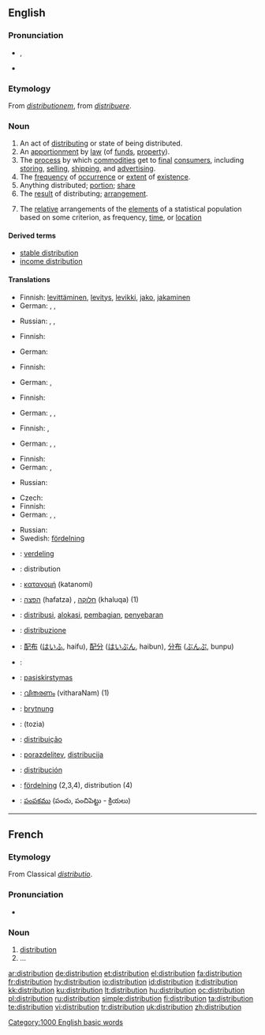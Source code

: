 {{wikipedia|dab=distribution}}
==English==

===Pronunciation===
* {{IPA|/ˌdɪstɹəˈbjuːʃən/}}, {{SAMPA|/%dIstr\@"bju:S@n/}}
* {{audio|en-us-distribution.ogg|Audio (US)}}

===Etymology===
From {{L.}} ''[[distributionem]]'', from ''[[distribuere]]''.

===Noun===
{{en-noun}}

# An act of [[distribute|distributing]] or state of being distributed.
# An [[apportionment]] by [[law]] (of [[funds]], [[property]]).
# The [[process]] by which [[commodities]] get to [[final]] [[consumer]]s, including [[storing]], [[selling]], [[shipping]], and [[advertising]].
# The [[frequency]] of [[occurrence]] or [[extent]] of [[existence]].
# Anything distributed; [[portion]]; [[share]]
# The [[result]] of distributing; [[arrangement]].
# {{statistics}} The [[relative]] arrangements of the [[elements]] of a statistical population based on some criterion, as frequency, [[time]], or [[location]]

====Derived terms====
{{rel-top|Derived terms}}
* [[stable distribution]]
* [[income distribution]]
<!-- TODO: A host of statistical probability distributions -->
{{rel-mid}}
{{rel-bottom}}

====Translations====
{{trans-top|act of distribution or being distributed}}
* Finnish: [[levittäminen]], [[levitys]], [[levikki]], [[jako]], [[jakaminen]]
* German: {{t-|de|Distribution|f}}, {{t+|de|Verbreitung|f}}, {{t+|de|Austeilung|f}}
{{trans-mid}}
* Russian: {{t+|ru|распространение|n|tr=rasprostranénije|sc=Cyrl}}, {{t|ru|раздача|f|tr=razdáča|sc=Cyrl}}, {{t|ru|распределение|n|tr=raspr'ed'el'énije|sc=Cyrl}}
{{trans-bottom}}

{{trans-top|apportionment by law of funds, property}}
* Finnish: {{t+|fi|jako}}
{{trans-mid}}
* German: {{t+|de|Aufteilung|f}}
{{trans-bottom}}

{{trans-top|process by which commodities get to final consumers}}
* Finnish: {{t-|fi|jakelu}}
{{trans-mid}}
* German: {{t-|de|Distribution|f}}, {{t+|de|Absatz|m}}
{{trans-bottom}}

{{trans-top|frequency of occurrence or extent of existence}}
* Finnish: {{t-|fi|jakauma}}
{{trans-mid}}
* German: {{t-|de|Distribution|f}}, {{t+|de|Verbreitung|f}}, {{t+|de|Aufteilung|f}}
{{trans-bottom}}

{{trans-top|anything distributed; portion; share}}
* Finnish: {{t+|fi|osa}},  {{t+|fi|osuus}}
{{trans-mid}}
* German: {{t+|de|Streuung|f}}, {{t+|de|Verbreitung|f}}, {{t+|de|Aufteilung|f}}
{{trans-bottom}}

{{trans-top|the result of distributing; arrangement}}
* Finnish: {{t-|fi|jakauma}}
* German: {{t-|de|Distribution|f}}, {{t+|de|Aufteilung|f}}
{{trans-mid}}
* Russian: {{t+|ru|распространение|n|tr=rasprostranénije|sc=Cyrl}}
{{trans-bottom}}

{{trans-top|distribution in statistics}}
* Czech: {{t-|cs|rozdělení|n}}
* Finnish: {{t-|fi|jakauma}}
* German: {{t-|de|Distribution|f}}, {{t+|de|Gliederung|f}}, {{t+|de|Aufteilung|f}}
{{trans-mid}}
* Russian: {{t|ru|распределение|n|tr=raspr'ed'el'énije|sc=Cyrl}}
* Swedish: [[fördelning]] {{c}}
{{trans-bottom}}

{{checktrans-top}}
* {{ttbc|Dutch}}: [[verdeling]] {{f}}
* {{ttbc|French}}: distribution {{f}}
* {{ttbc|Greek}}: [[κατανομή]] (katanomí) {{f}}
* {{ttbc|Hebrew}}: [[הפצה]] (hafatza) {{f}}, [[חלוקה]] (khaluqa) {{f}} (1)
* {{ttbc|Indonesian}}: [[distribusi]], [[alokasi]], [[bagi|pembagian]], [[sebar|penyebaran]]
* {{ttbc|Italian}}: [[distribuzione]] {{f}}
* {{ttbc|Japanese}}: [[配布]] ([[はいふ]], haifu), [[配分]] ([[はいぶん]], haibun), [[分布]] ([[ぶんぷ]], bunpu)
{{checktrans-mid}}
* {{ttbc|Kurdish}}: {{KUchar|[[به‌خش]]}}
* {{ttbc|Lithuanian}}: [[pasiskirstymas]] {{m}}
* {{ttbc|Malayalam}}: [[വിതരണം]] (vitharaNam) (1)
* {{ttbc|Old English}}: [[brytnung]] {{f}}
* {{ttbc|Persian}}: {{fa-Arab|[[توزیع]]}} (tozia)
* {{ttbc|Portuguese}}: [[distribuição]] {{f}}
* {{ttbc|Slovene}}: [[porazdelitev]], [[distribucija]]
* {{ttbc|Spanish}}: [[distribución]] {{f}}
* {{ttbc|Swedish}}: [[fördelning]] {{c}} (2,3,4), distribution {{c}} (4)
* {{ttbc|Telugu}}: [[పంపకము]] (పంచు, పంచిపెట్టు - క్రియలు)
{{checktrans-bottom}}

[[Category:1000 English basic words]]

----

==French==

===Etymology===
From Classical {{L.}} ''[[distributio]]''.

===Pronunciation===
* {{audio|Fr-distribution.ogg|audio}}

===Noun===
{{fr-noun|f}}

# [[#Noun|distribution]]
# ...

[[ar:distribution]]
[[de:distribution]]
[[et:distribution]]
[[el:distribution]]
[[fa:distribution]]
[[fr:distribution]]
[[hy:distribution]]
[[io:distribution]]
[[id:distribution]]
[[it:distribution]]
[[kk:distribution]]
[[ku:distribution]]
[[lt:distribution]]
[[hu:distribution]]
[[oc:distribution]]
[[pl:distribution]]
[[ru:distribution]]
[[simple:distribution]]
[[fi:distribution]]
[[ta:distribution]]
[[te:distribution]]
[[vi:distribution]]
[[tr:distribution]]
[[uk:distribution]]
[[zh:distribution]]